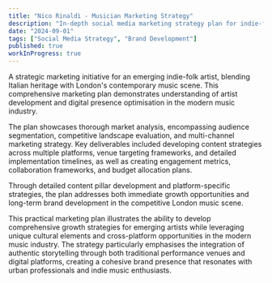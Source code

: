 ```yaml
---
title: "Nico Rinaldi - Musician Marketing Strategy"
description: "In-depth social media marketing strategy plan for indie-folk musician Nico Rinaldi."
date: "2024-09-01"
tags: ["Social Media Strategy", "Brand Development"]
published: true
workInProgress: true
---
```


A strategic marketing initiative for an emerging indie-folk artist, blending Italian heritage with London's contemporary music scene. This comprehensive marketing plan demonstrates understanding of artist development and digital presence optimisation in the modern music industry.

The plan showcases thorough market analysis, encompassing audience segmentation, competitive landscape evaluation, and multi-channel marketing strategy. Key deliverables included developing content strategies across multiple platforms, venue targeting frameworks, and detailed implementation timelines, as well as creating engagement metrics, collaboration frameworks, and budget allocation plans.

Through detailed content pillar development and platform-specific strategies, the plan addresses both immediate growth opportunities and long-term brand development in the competitive London music scene. 

This practical marketing plan illustrates the ability to develop comprehensive growth strategies for emerging artists while leveraging unique cultural elements and cross-platform opportunities in the modern music industry. The strategy particularly emphasises the integration of authentic storytelling through both traditional performance venues and digital platforms, creating a cohesive brand presence that resonates with urban professionals and indie music enthusiasts.